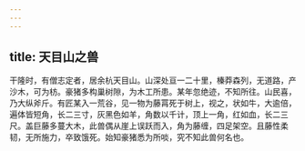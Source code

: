 ```yaml
---
---
---
```

title: 天目山之兽
---



干隆时，有僧志定者，居余杭天目山。山深处亘一二十里，榛莽森列，无道路，产沙木，可为枋。豪猪多构巢树隙，为木工所患。某年忽绝迹，不知所往。山民喜，乃大纵斧斤。有匠某入一荒谷，见一物为藤罥死于树上，视之，状如牛，大逾倍，遍体皆短角，长二三寸，灰黑色如羊，角数以千计，顶上一角，红如血，长二三尺。盖巨藤多蔓大木，此兽偶从崖上误跃而入，角为藤缠，四足架空。且藤性柔韧，无所施力，卒致饿死。始知豪猪悉为所啖，究不知此兽何名也。